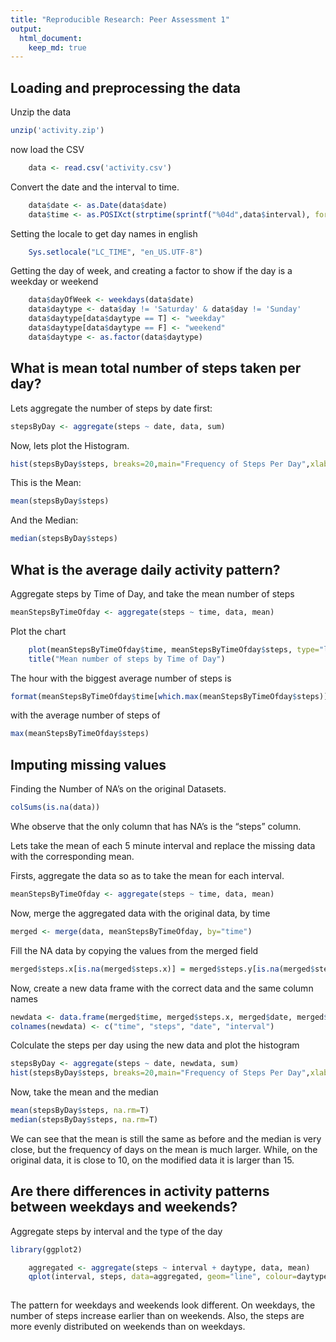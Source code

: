```yaml
---
title: "Reproducible Research: Peer Assessment 1"
output: 
  html_document:
    keep_md: true
---
```



## Loading and preprocessing the data

Unzip the data
```r
unzip('activity.zip')
```

now load the CSV
```r
    data <- read.csv('activity.csv')
```
Convert the date and the interval to time.    
```r
    data$date <- as.Date(data$date)
    data$time <- as.POSIXct(strptime(sprintf("%04d",data$interval), format="%H%M"))
```

Setting the locale to get day names in english
```r
    Sys.setlocale("LC_TIME", "en_US.UTF-8")
```

Getting the day of week, and creating a factor to show if the day is a weekday or weekend
```r

    data$dayOfWeek <- weekdays(data$date)
    data$daytype <- data$day != 'Saturday' & data$day != 'Sunday'
    data$daytype[data$daytype == T] <- "weekday"
    data$daytype[data$daytype == F] <- "weekend"
    data$daytype <- as.factor(data$daytype)
```

## What is mean total number of steps taken per day?
Lets aggregate the number of steps by date first:
```r
stepsByDay <- aggregate(steps ~ date, data, sum)
```


Now, lets plot the Histogram.
```r
hist(stepsByDay$steps, breaks=20,main="Frequency of Steps Per Day",xlab="Daily Steps")
```

This is the Mean:
```r
mean(stepsByDay$steps)
```

And the Median:
```r
median(stepsByDay$steps)
```


## What is the average daily activity pattern?
Aggregate steps by Time of Day, and take the mean number of steps
```r
meanStepsByTimeOfday <- aggregate(steps ~ time, data, mean)
```

Plot the chart
```r


    plot(meanStepsByTimeOfday$time, meanStepsByTimeOfday$steps, type="l", xlab="Time of Day", ylab="Mean Number of steps")
    title("Mean number of steps by Time of Day")

```

The hour with the biggest average number of steps is
```r
format(meanStepsByTimeOfday$time[which.max(meanStepsByTimeOfday$steps)], "%H:%M")
```

with the average number of steps of
```r
max(meanStepsByTimeOfday$steps)
```


## Imputing missing values
Finding the Number of NA's on the original Datasets.
```r
colSums(is.na(data))
```
Whe observe that the only column that has NA's is the "steps" column.

Lets take the mean of each 5 minute interval and replace the missing data with the corresponding mean.

Firsts, aggregate the data so as to take the mean for each interval.
```r
meanStepsByTimeOfday <- aggregate(steps ~ time, data, mean)
```

Now, merge the aggregated data with the original data, by time 
```r
merged <- merge(data, meanStepsByTimeOfday, by="time")
```

Fill the NA data by copying the values from the merged field
```r
merged$steps.x[is.na(merged$steps.x)] = merged$steps.y[is.na(merged$steps.x)]
```

Now, create a new data frame with the correct data and the same column names
```r
newdata <- data.frame(merged$time, merged$steps.x, merged$date, merged$interval)
colnames(newdata) <- c("time", "steps", "date", "interval")
```

Colculate the steps per day using the new data and plot the histogram
```r
stepsByDay <- aggregate(steps ~ date, newdata, sum)
hist(stepsByDay$steps, breaks=20,main="Frequency of Steps Per Day",xlab="Daily Steps")
```

Now, take the mean and the median
```r
mean(stepsByDay$steps, na.rm=T)
median(stepsByDay$steps, na.rm=T)

```

We can see that the mean is still the same as before and the median is very close, but the frequency of days on the mean is much larger. While, on the original data, it is close to 10, on the modified data it is larger than 15.

## Are there differences in activity patterns between weekdays and weekends?

Aggregate steps by interval and the type of the day 
```r

library(ggplot2)

    aggregated <- aggregate(steps ~ interval + daytype, data, mean)
    qplot(interval, steps, data=aggregated, geom="line", colour=daytype) + facet_grid(daytype ~ .)
    
```
The pattern for weekdays and weekends look different. On weekdays, the number of steps increase earlier than on weekends. Also, the steps are more evenly distributed on weekends than on weekdays.

